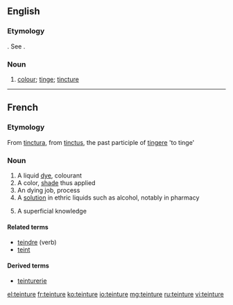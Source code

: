 ==English==

===Etymology===
{{etyl|fr|en}}. See {{term|tincture}}.

===Noun===
{{en-noun}}

# {{context|obsolete}} [[colour]]; [[tinge]]; [[tincture]]
#: {{rfquotek|Holland}}

{{Webster 1913}}

----

==French==

===Etymology===
From {{etyl|la|fr}} [[tinctura]], from [[tinctus]], the past participle of [[tingere]] 'to tinge'

===Noun===
{{fr-noun|f}}

# A liquid [[dye]], colourant
# A color, [[shade]] thus applied
# An dying job, process
# A [[solution]] in ethric liquids such as alcohol, notably in pharmacy
# {{context|figuratively}} A superficial knowledge

====Related terms====
* [[teindre]] (verb)
* [[teint]] {{m}}

====Derived terms====
* [[teinturerie]]

[[el:teinture]]
[[fr:teinture]]
[[ko:teinture]]
[[io:teinture]]
[[mg:teinture]]
[[ru:teinture]]
[[vi:teinture]]